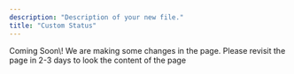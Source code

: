 ```yaml
---
description: "Description of your new file."
title: "Custom Status"
---
```


<Info>
  Coming Soon\! We are making some changes in the page. Please revisit the page in 2-3 days to look the content of the page
</Info>